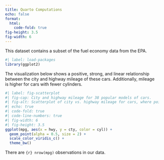 ```yaml
---
title: Quarto Computations
echo: false
format: 
  html:
    code-fold: true
fig-height: 3.5
fig-width: 6
---
```

This dataset contains a subset of the fuel economy data from the EPA.

```r
#| label: load-packages
library(ggplot2)
```

The visualization below shows a positive, strong, and linear relationship between the city and highway mileage of these cars.
Additionally, mileage is higher for cars with fewer cylinders.

```r
#| label: fig-scatterplot
#| fig-cap: City and highway mileage for 38 popular models of cars.
#| fig-alt: Scatterplot of city vs. highway mileage for cars, where points are colored by the number of cylinders. The plot displays a positive, linear, and strong relationship between city and highway mileage, and mileage increases as the number of cylinders decreases.
#| echo: true
#| code-fold: true
#| code-line-numbers: true
#| fig-width: 6
#| fig-height: 3.5
ggplot(mpg, aes(x = hwy, y = cty, color = cyl)) +
  geom_point(alpha = 0.5, size = 2) +
  scale_color_viridis_c() +
  theme_bw()
```


There are `{r} nrow(mpg)` observations in our data.